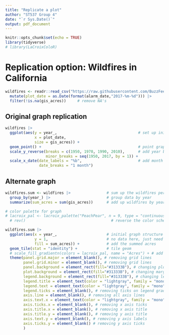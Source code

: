 ```yaml
---
title: "Replicate a plot"
author: "ST537 Group 4"
date: "`r Sys.Date()`"
output: pdf_document
---
```


```r
knitr::opts_chunk$set(echo = TRUE)
library(tidyverse)
# library(LaCroixColoR)
```

# Replication option: Wildfires in California
```r
wildfires <- readr::read_csv("https://raw.githubusercontent.com/BuzzFeedNews/2018-07-wildfire-trends/master/data/calfire_frap.csv") %>% 
  mutate(plot_date = as.Date(format(alarm_date,"2017-%m-%d"))) |> 
  filter(!is.na(gis_acres))     # remove NA's
```


## Original graph replication
```r
wildfires |> 
  ggplot(aes(y = year_,                                    # set up initial plot
             x = plot_date,
             size = gis_acres)) + 
  geom_point() +                                           # point graph geom
  scale_y_reverse(breaks = c(1950, 1970, 1990, 2010),      # add year breaks
                  minor_breaks = seq(1950, 2017, by = 1)) +
  scale_x_date(date_labels = "%b",                         # add month labels
               date_breaks = "1 month")
```

## Alternate graph
```r
wildfires.sum <- wildfires |>                # sum up the wildfires per year
  group_by(year_) |>                         # group data by year
  summarize(sum_acres = sum(gis_acres))      # add up wildfires by year

# color palette for graph
# lacroix_pal <- lacroix_palette("PeachPear", n = 9, type = "continuous") |> 
  # rev()                                      # reverse the color scheme                      

wildfires.sum |> 
  ggplot(aes(x = year_,                      # initial graph structure
             y = 1,                          # no data here, just need a number
             fill = sum_acres)) +            # add the summed acres
  geom_tile(stat = "identity") +             # tile geom 
  # scale_fill_gradientn(colors = lacroix_pal, name = "Acres") + # add colors from object above and set legend title
  theme(panel.grid.major = element_blank(), # removing grid lines
        panel.grid.minor = element_blank(), # removing grid lines
        panel.background = element_rect(fill="#31333B"), # changing plot background to gray
        plot.background = element_rect(fill="#31333B"), # changing margin background to gray
        legend.background = element_rect(fill="#31333B"), # changing legend background to gray
        legend.title = element_text(color = "lightgray", family = "mono"), # changing color and font of legend title
        legend.text = element_text(color = "lightgray", family = "mono"), # changing color and font of legend labels
        legend.ticks = element_blank(), # removing ticks on legend gradient
        axis.line = element_blank(), # removing all axis lines
        axis.text.x = element_text(color = "lightgray", family = "mono"), # changing color and font of x axis labels
        axis.ticks.x = element_blank(), # removing x axis ticks
        axis.title.x = element_blank(), # removing x axis title
        axis.title.y = element_blank(), # removing y axis title
        axis.text.y = element_blank(), # removing y axis labels
        axis.ticks.y = element_blank() # removing y axis ticks
        )

```





